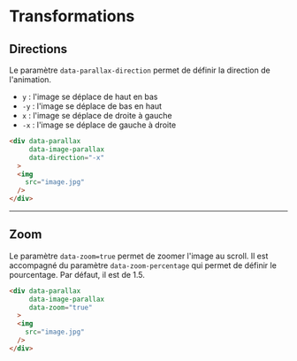# Transformations


## Directions

Le paramètre `data-parallax-direction` permet de définir la direction de l'animation.
- `y` : l'image se déplace de haut en bas
- `-y` : l'image se déplace de bas en haut
- `x` : l'image se déplace de droite à gauche
- `-x` : l'image se déplace de gauche à droite


```html
<div data-parallax 
     data-image-parallax 
     data-direction="-x"
  >
  <img 
    src="image.jpg" 
  />
</div>
```

<NxParallaxAnimation 
  src="https://picsum.photos/1200/800"
  imageFull
  data-parallax
  data-image-parallax
  data-direction="-x"
/>

--- 

## Zoom
Le paramètre `data-zoom=true` permet de zoomer l'image au scroll. 
Il est accompagné du paramètre `data-zoom-percentage` qui permet de définir le pourcentage. Par défaut, il est de 1.5.

```html
<div data-parallax 
     data-image-parallax
     data-zoom="true" 
  >
  <img 
    src="image.jpg" 
  />
</div>
```

<NxParallaxAnimation 
  src="https://picsum.photos/1200/800"
  imageFull
  data-parallax
  data-image-parallax
  data-zoom="true"
  data-zoom-percentage="2.5"
/>
